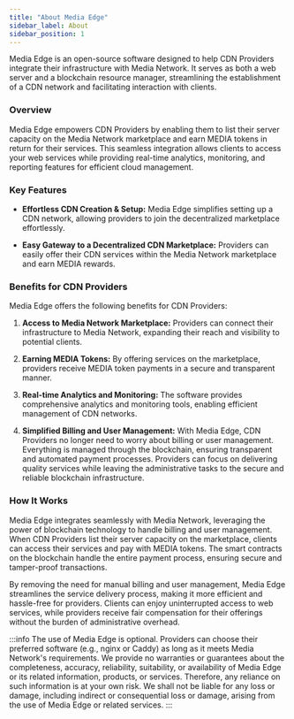 ```yaml
---
title: "About Media Edge"
sidebar_label: About
sidebar_position: 1
---
```


Media Edge is an open-source software designed to help CDN Providers integrate their infrastructure with Media Network. It serves as both a web server and a blockchain resource manager, streamlining the establishment of a CDN network and facilitating interaction with clients.

### Overview

Media Edge empowers CDN Providers by enabling them to list their server capacity on the Media Network marketplace and earn MEDIA tokens in return for their services. This seamless integration allows clients to access your web services while providing real-time analytics, monitoring, and reporting features for efficient cloud management.

### Key Features

- **Effortless CDN Creation & Setup:** Media Edge simplifies setting up a CDN network, allowing providers to join the decentralized marketplace effortlessly.

- **Easy Gateway to a Decentralized CDN Marketplace:** Providers can easily offer their CDN services within the Media Network marketplace and earn MEDIA rewards.

### Benefits for CDN Providers

Media Edge offers the following benefits for CDN Providers:

1. **Access to Media Network Marketplace:** Providers can connect their infrastructure to Media Network, expanding their reach and visibility to potential clients.

2. **Earning MEDIA Tokens:** By offering services on the marketplace, providers receive MEDIA token payments in a secure and transparent manner.

3. **Real-time Analytics and Monitoring:** The software provides comprehensive analytics and monitoring tools, enabling efficient management of CDN networks.

4. **Simplified Billing and User Management:** With Media Edge, CDN Providers no longer need to worry about billing or user management. Everything is managed through the blockchain, ensuring transparent and automated payment processes. Providers can focus on delivering quality services while leaving the administrative tasks to the secure and reliable blockchain infrastructure.

### How It Works

Media Edge integrates seamlessly with Media Network, leveraging the power of blockchain technology to handle billing and user management. When CDN Providers list their server capacity on the marketplace, clients can access their services and pay with MEDIA tokens. The smart contracts on the blockchain handle the entire payment process, ensuring secure and tamper-proof transactions.

By removing the need for manual billing and user management, Media Edge streamlines the service delivery process, making it more efficient and hassle-free for providers. Clients can enjoy uninterrupted access to web services, while providers receive fair compensation for their offerings without the burden of administrative overhead.

:::info
The use of Media Edge is optional. Providers can choose their preferred software (e.g., nginx or Caddy) as long as it meets Media Network's requirements. We provide no warranties or guarantees about the completeness, accuracy, reliability, suitability, or availability of Media Edge or its related information, products, or services. Therefore, any reliance on such information is at your own risk. We shall not be liable for any loss or damage, including indirect or consequential loss or damage, arising from the use of Media Edge or related services.
:::
